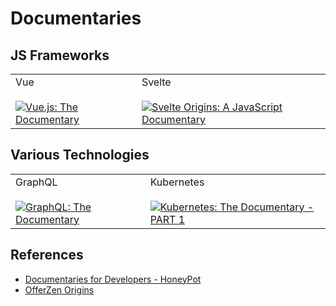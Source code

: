 # Documentaries

## JS Frameworks

|                                                                                                                                       |                                                                                                                                                           |
| ------------------------------------------------------------------------------------------------------------------------------------- | --------------------------------------------------------------------------------------------------------------------------------------------------------- |
| Vue <br></br> [![Vue.js: The Documentary](https://img.youtube.com/vi/OrxmtDw4pVI/0.jpg)](https://www.youtube.com/watch?v=OrxmtDw4pVI) | Svelte <br></br> [![Svelte Origins: A JavaScript Documentary](https://img.youtube.com/vi/kMlkCYL9qo0/0.jpg)](https://www.youtube.com/watch?v=kMlkCYL9qo0) |

## Various Technologies

|                                                                                                                                            |                                                                                                                                                           |
| ------------------------------------------------------------------------------------------------------------------------------------------ | --------------------------------------------------------------------------------------------------------------------------------------------------------- |
| GraphQL <br></br> [![GraphQL: The Documentary](https://img.youtube.com/vi/783ccP__No8/0.jpg)](https://www.youtube.com/watch?v=783ccP__No8) | Kubernetes <br></br> [![Kubernetes: The Documentary - PART 1](https://img.youtube.com/vi/BE77h7dmoQU/0.jpg)](https://www.youtube.com/watch?v=BE77h7dmoQU) |

## References

- [Documentaries for Developers - HoneyPot](https://www.youtube.com/playlist?list=PLtEPUaeDclku1ECmuN3IsUimHApukWIOf)
- [OfferZen Origins](https://www.youtube.com/c/OfferZenOrigins)
